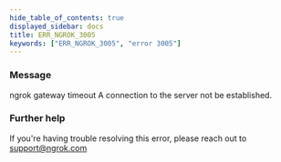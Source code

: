 ```yaml
---
hide_table_of_contents: true
displayed_sidebar: docs
title: ERR_NGROK_3005
keywords: ["ERR_NGROK_3005", "error 3005"]
---
```


### Message

ngrok gateway timeout
A connection to the server not be established.

### Further help

If you're having trouble resolving this error, please reach out to [support@ngrok.com](mailto:support@ngrok.com?subject=Help%20with%20ERR_NGROK_3005)
